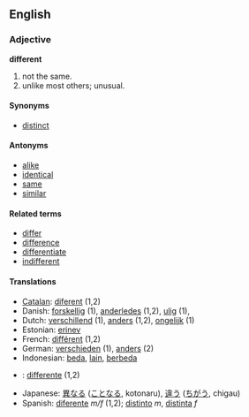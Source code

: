 ==English==
=== Adjective ===
'''different'''

#not the same.
#unlike most others; unusual.

====Synonyms====
*[[distinct]]

====Antonyms====
*[[alike]]
*[[identical]]
*[[same]]
*[[similar]]

====Related terms====
*[[differ]]
*[[difference]]
*[[differentiate]]
*[[indifferent]]

==== Translations ====
*[[Catalan]]: [[diferent]] (1,2)
*Danish: [[forskellig]] (1), [[anderledes]] (1,2), [[ulig]] (1),
*Dutch: [[verschillend]] (1), [[anders]] (1,2), [[ongelijk]] (1)
*Estonian: [[erinev]]
*French: [[différent]] (1,2)
*German: [[verschieden]] (1), [[anders]] (2)
*Indonesian: [[beda]], [[lain]], [[beda|berbeda]]
*{{msg:it}}: [[differente]] (1,2)
*Japanese: [[異なる]] ([[ことなる]], kotonaru), [[違う]] ([[ちがう]], chigau)
*Spanish: [[diferente]] ''m/f'' (1,2); [[distinto]] ''m'', [[distinta]] ''f''